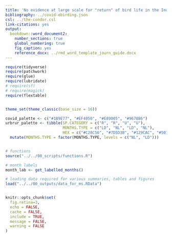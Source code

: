 ```yaml
---
title: 'No evidence at large scale for "return" of bird life in the Indian anthropause'
bibliography: ../covid-ebirding.json
csl: ../the-condor.csl
link-citations: yes
output: 
  bookdown::word_document2:
    number_sections: true
    global_numbering: true
    fig_caption: yes
    reference_docx: ../rmd_word_template_journ_guide.docx
---
```


<!-- Knit the manuscript using: bookdown::render_book("10_manuscripts/02_bird_reporting/") -->

```r

require(tidyverse)
require(patchwork)
require(glue)
require(lubridate)
# require(sf)
# require(magick)
require(flextable)


theme_set(theme_classic(base_size = 16))

covid_palette <- c("#1B9E77", "#EF4050", "#E89005", "#9678B6")
urbrur_palette <- tibble(SP.CATEGORY = c("R", "R", "U", "U"),
                         MONTHS.TYPE = c("LD", "NL", "LD", "NL"),
                         HEX = c("#C28C56", "#7D5D3B", "#129CAC", "#507C74")) %>% 
  mutate(MONTHS.TYPE = factor(MONTHS.TYPE, levels = c("NL", "LD")))


# functions
source("../../00_scripts/functions.R")

# month labels
month_lab <- get_labelled_months()

# loading data required for various summaries, tables and figures
load("../../00_outputs/data_for_ms.RData")


knitr::opts_chunk$set(
  fig.retina=3,
  echo = FALSE,
  cache = FALSE, 
  include = TRUE,
  message = FALSE, 
  warning = FALSE
)

```
